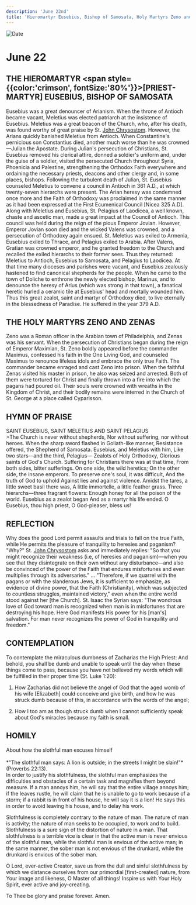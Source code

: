 ```yaml
---
description: 'June 22nd'
title: 'Hieromartyr Eusebius, Bishop of Samosata, Holy Martyrs Zeno and Zenas'
---
```


<CustomPaginator />
<RunningHead />

<Image src="/title-imprint.png" height={68} width={50} alt="Date" className="title-imprint"/>

# <div id="date">June <Image className="four-dot" src="/four-dot.png" height={15} width={15} alt="" />22</div>

## THE HIEROMARTYR <span style={{color:'crimson', fontSize:'80%'}}>[PRIEST-MARTYR]</span> EUSEBIUS, BISHOP OF SAMOSATA

Eusebius was a great denouncer of Arianism. When the throne of Antioch became vacant, Meletius was elected patriarch at the insistence of Eusebius. Meletius was a great beacon of the Church, who, after his death, was found worthy of great praise by St. [John Chrysostom](/november/13th). However, the Arians quickly banished Meletius from Antioch. When Constantine's pernicious son Constantius died, another much worse than he was crowned—Julian the Apostate. During Julian's persecution of Christians, St. Eusebius removed his clerical attire, donned a soldier's uniform and, under the guise of a soldier, visited the persecuted Church throughout Syria, Phoenicia and Palestine, strengthening the Orthodox Faith everywhere and ordaining the necessary priests, deacons and other clergy and, in some places, bishops. Following the turbulent death of Julian, St. Eusebius counseled Meletius to convene a council in Antioch in 361 A.D., at which twenty-seven hierarchs were present. The Arian heresy was condemned once more and the Faith of Orthodoxy was proclaimed in the same manner as it had been expressed at the First Ecumenical Council [Nicea 325 A.D]. Along with Meletius and Eusebius, St. Pelagius of Laodicea, a well known, chaste and ascetic man, made a great impact at the Council of Antioch. This council was held during the reign of the pious Emperor Jovian. However, Emperor Jovian soon died and the wicked Valens was crowned, and a persecution of Orthodoxy again ensued. St. Meletius was exiled to Armenia, Eusebius exiled to Thrace, and Pelagius exiled to Arabia. After Valens, Gratian was crowned emperor, and he granted freedom to the Church and recalled the exiled hierarchs to their former sees. Thus they returned: Meletius to Antioch, Eusebius to Samosata, and Pelagius to Laodicea. At that time many dioceses and parishes were vacant, and Eusebius zealously hastened to find canonical shepherds for the people. When he came to the town of Doliche to enthrone the newly elected bishop, Marinus, and to denounce the heresy of Arius (which was strong in that town), a fanatical heretic hurled a ceramic tile at Eusebius' head and mortally wounded him. Thus this great zealot, saint and martyr of Orthodoxy died, to live eternally in the blessedness of Paradise. He suffered in the year 379 A.D.

## THE HOLY MARTYRS ZENO AND ZENAS

Zeno was a Roman officer in the Arabian town of Philadelphia, and Zenas was his servant. When the persecution of Christians began during the reign of Emperor Maximian, St. Zeno boldly appeared before the commander Maximus, confessed his faith in the One Living God, and counseled Maximus to renounce lifeless idols and embrace the only true Faith. The commander became enraged and cast Zeno into prison. When the faithful Zenas visited his master in prison, he also was seized and arrested. Both of them were tortured for Christ and finally thrown into a fire into which the pagans had poured oil. Their souls were crowned with wreaths in the Kingdom of Christ, and their bodily remains were interred in the Church of St. George at a place called Cyparisson.


## HYMN OF PRAISE
<div style={{textAlign:'center', color:'crimson', fontWeight:'bold'}}>
SAINT EUSEBIUS, SAINT MELETIUS AND SAINT PELAGIUS
</div>
>The Church is never without shepherds,  
Nor without suffering, nor without heroes.  
When the sharp sword flashed in Goliath-like manner,  
Resistance offered, the Shepherd of Samosata.  
Eusebius, and Meletius with him,  
Like two stars—and the third, Pelagius—  
Zealots of Holy Orthodoxy,  
Glorious saints of God's Church.  
Suffering for Christians there was at that time,  
From both sides, bitter sufferings.  
On one side, the wild heretics;  
On the other side, the insane emperors.  
To preserve one's soul, it was difficult,  
And the truth of God to uphold  
Against lies and against violence.  
Amidst the tares, a little sweet basil there was,  
A little immortelle, a little feather grass.  
Three hierarchs—three fragrant flowers:  
Enough honey for all the poison of the world.  
Eusebius as a zealot began  
And as a martyr his life ended.  
O Eusebius, thou high priest,  
O God-pleaser, bless us!  

## REFLECTION

Why does the good Lord permit assaults and trials to fall on the true Faith, while He permits the pleasure of tranquility to heresies and paganism? "Why?" St. [John Chrysostom](/november/13th) asks and immediately replies: "So that you might recognize their weakness (i.e, of heresies and paganism)—when you see that they disintegrate on their own without any disturbance—and also be convinced of the power of the Faith that endures misfortunes and even multiplies through its adversaries." ... "Therefore, if we quarrel with the pagans or with the slanderous Jews, it is sufficient to emphasize, as evidence of divine power, that the Faith (Christianity), which was subjected to countless struggles, maintained victory," even when the entire world stood against her [the Church]. St. Isaac the Syrian says: "The wondrous love of God toward man is recognized when man is in misfortunes that are destroying his hope. Here God manifests His power for his [man's] salvation. For man never recognizes the power of God in tranquility and freedom."

## CONTEMPLATION

To contemplate the miraculous dumbness of Zacharias the High Priest: And behold, you shall be dumb and unable to speak until the day when these things come to pass, because you have not believed my words which will be fulfilled in their proper time (St. Luke 1:20):

1. How Zacharias did not believe the angel of God that the aged womb of his wife [Elizabeth] could conceive and give birth, and how he was struck dumb because of this, in accordance with the words of the angel;

2. How I too am as though struck dumb when I cannot sufficiently speak about God's miracles because my faith is small.


## HOMILY
<div style={{textAlign:'center', color:'crimson', fontWeight:'bold'}}>
About how the slothful man excuses himself
</div>
<br />
<div style={{textAlign:'right'}}>
*"The slothful man says: A lion is outside; in the streets I might be slain!"* (Proverbs 22:13).
</div>
In order to justify his slothfulness, the slothful man emphasizes the difficulties and obstacles of a certain task and magnifies them beyond measure. If a man annoys him, he will say that the entire village annoys him; if the leaves rustle, he will claim that he is unable to go to work because of a storm; if a rabbit is in front of his house, he will say it is a lion! He says this in order to avoid leaving his house, and to delay his work.

Slothfulness is completely contrary to the nature of man. The nature of man is activity; the nature of man seeks to be occupied, to work and to build. Slothfulness is a sure sign of the distortion of nature in a man. That slothfulness is a terrible vice is clear in that the active man is never envious of the slothful man, while the slothful man is envious of the active man; in the same manner, the sober man is not envious of the drunkard, while the drunkard is envious of the sober man.

O Lord, ever-active Creator, save us from the dull and sinful slothfulness by which we distance ourselves from our primordial [first-created] nature, from Your image and likeness, O Master of all things! Inspire us with Your Holy Spirit, ever active and joy-creating.

To Thee be glory and praise forever. Amen.